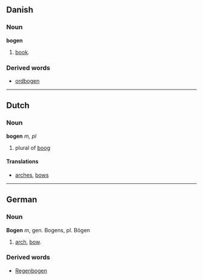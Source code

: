 == Danish ==
=== Noun ===
'''bogen'''

# [[book]].

=== Derived words ===

* [[ordbogen]]

----
== Dutch ==
=== Noun ===
'''bogen''' ''m, pl''

# plural of [[boog]]

==== Translations ====
*[[arches]], [[bows]]

----
== German ==
=== Noun ===
'''Bogen''' ''m'', gen. Bogens, pl. Bögen

# [[arch]], [[bow]].

=== Derived words ===

* [[Regenbogen]]